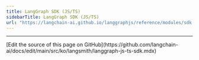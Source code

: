 ```yaml
---
title: LangGraph SDK (JS/TS)
sidebarTitle: LangGraph SDK (JS/TS)
url: "https://langchain-ai.github.io/langgraphjs/reference/modules/sdk.html"
---
```


---

<Callout icon="pen-to-square" iconType="regular">
  [Edit the source of this page on GitHub](https://github.com/langchain-ai/docs/edit/main/src/ko/langsmith/langgraph-js-ts-sdk.mdx)
</Callout>
